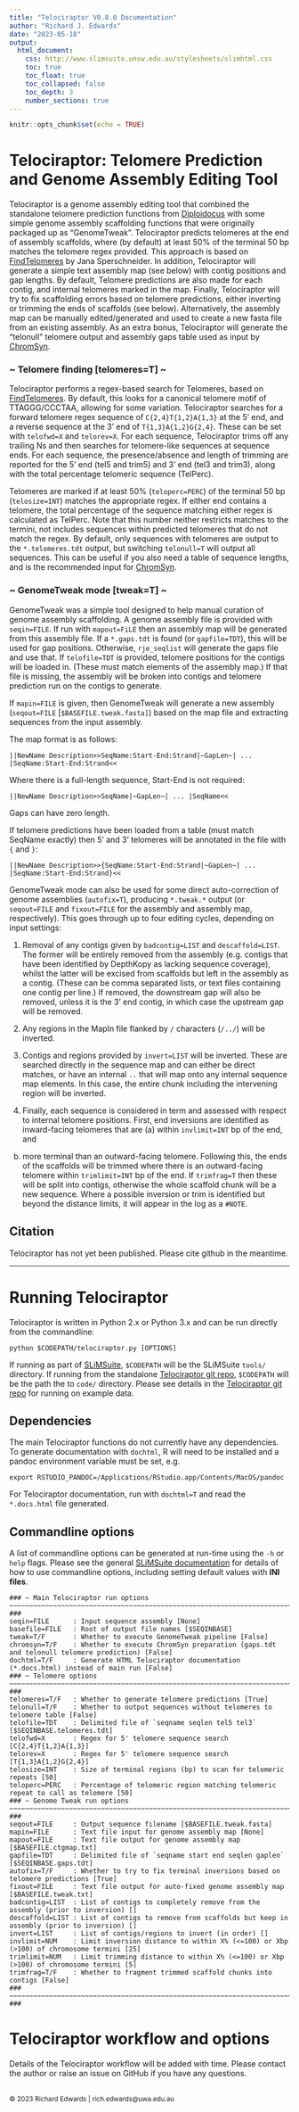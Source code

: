 ```yaml
---
title: "Telociraptor V0.8.0 Documentation"
author: "Richard J. Edwards"
date: "2023-05-18"
output:
  html_document:
    css: http://www.slimsuite.unsw.edu.au/stylesheets/slimhtml.css
    toc: true
    toc_float: true
    toc_collapsed: false
    toc_depth: 3
    number_sections: true
---
```



```r
knitr::opts_chunk$set(echo = TRUE)
```


<a name="Top" />


# Telociraptor: Telomere Prediction and Genome Assembly Editing Tool

Telociraptor is a genome assembly editing tool that combined the standalone telomere prediction functions from 
[Diploidocus](https://github.com/slimsuite/diploidocus) with some simple genome assembly scaffolding functions that
were originally packaged up as "GenomeTweak". Telociraptor predicts telomeres at the end of assembly scaffolds, 
where (by default) at least 50% of the terminal 50 bp matches the telomere regex provided. This approach is based
on [FindTelomeres](https://github.com/JanaSperschneider/FindTelomeres) by Jana Sperschneider. In addition, 
Telociraptor will generate a simple text assembly map (see below) with contig positions and gap lengths. 
By default, Telomere predictions are also made for each contig, and internal telomeres marked in the map. Finally,
Telociraptor will try to fix scaffolding errors based on telomere predictions, either inverting or trimming the
ends of scaffolds (see below). Alternatively, the assembly map can be manually edited/generated and used to 
create a new fasta file from an existing assembly. As an extra bonus, Telociraptor will generate the "telonull" 
telomere output and assembly gaps table used as input by [ChromSyn](https://github.com/slimsuite/chromsyn). 

### ~ Telomere finding [telomeres=T] ~ ###

Telociraptor performs a regex-based search for Telomeres, based on [FindTelomeres](https://github.com/JanaSperschneider/FindTelomeres).
By default, this looks for a canonical telomere motif of TTAGGG/CCCTAA, allowing for some variation. Telociraptor
searches for a forward telomere regex sequence of `C{2,4}T{1,2}A{1,3}` at the 5' end, and a reverse sequence at the
3' end of `T{1,3}A{1,2}G{2,4}`. These can be set with `telofwd=X` and `telorev=X`. For each sequence, Telociraptor
trims off any trailing Ns and then searches for telomere-like sequences at sequence ends. For each sequence, the
presence/absence and length of trimming are reported for the 5' end (tel5 and trim5) and 3' end (tel3 and trim3),
along with the total percentage telomeric sequence (TelPerc).

Telomeres are marked if at least 50% (`teloperc=PERC`) of the terminal 50 bp (`telosize=INT`) matches the appropriate
regex. If either end contains a telomere, the total percentage of the sequence matching either regex is calculated as
TelPerc. Note that this number neither restricts matches to the termini, not includes sequences within predicted
telomeres that do not match the regex. By default, only sequences with telomeres are output to the `*.telomeres.tdt`
output, but switching `telonull=T` will output all sequences. This can be useful if you also need a table of sequence
lengths, and is the recommended input for [ChromSyn](https://github.com/slimsuite/chromsyn).

### ~ GenomeTweak mode [tweak=T] ~ ###

GenomeTweak was a simple tool designed to help manual curation of genome assembly scaffolding. A genome assembly file
is provided with `seqin=FILE`. If run with `mapout=FiLE` then an assembly map will be generated from this assembly
file. If a `*.gaps.tdt` is found (or `gapfile=TDT`), this will be used for gap positions. Otherwise, `rje_seqlist`
will generate the gaps file and use that. If `telofile=TDT` is provided, telomere positions for the contigs will be
loaded in. (These must match elements of the assembly map.) If that file is missing, the assembly will be broken into
contigs and telomere prediction run on the contigs to generate.

If `mapin=FILE` is given, then GenomeTweak will generate a new assembly (`seqout=FILE` [`$BASEFILE.tweak.fasta]`)
based on the map file and extracting sequences from the input assembly.

The map format is as follows:

```
||NewName Description>>SeqName:Start-End:Strand|~GapLen~| ... |SeqName:Start-End:Strand<<
```

Where there is a full-length sequence, Start-End is not required:

```
||NewName Description>>SeqName|~GapLen~| ... |SeqName<<
```

Gaps can have zero length.

If telomere predictions have been loaded from a table (must match SeqName exactly) then 5' and 3' telomeres will be
annotated in the file with `{` and `}`:

```
||NewName Description>>{SeqName:Start-End:Strand|~GapLen~| ... |SeqName:Start-End:Strand}<<
```

GenomeTweak mode can also be used for some direct auto-correction of genome assemblies (`autofix=T`), producing
`*.tweak.*` output (or `seqout=FILE` and `fixout=FILE` for the assembly and assembly map, respectively). This goes
through up to four editing cycles, depending on input settings:

1. Removal of any contigs given by `badcontig=LIST` and `descaffold=LIST`. The former will be entirely removed from
the assembly (e.g. contigs that have been identified by DepthKopy as lacking sequence coverage), whilst the latter
will be excised from scaffolds but left in the assembly as a contig. (These can be comma separated lists, or text
files containing one contig per line.) If removed, the downstream gap will also be removed, unless it is the 3'
end contig, in which case the upstream gap will be removed.

2. Any regions in the MapIn file flanked by `/` characters (`/../`) will be inverted.

3. Contigs and regions provided by `invert=LIST` will be inverted. These are searched directly in the sequence
map and can either be direct matches, or have an internal `..` that will map onto any internal sequence map
elements. In this case, the entire chunk including the intervening region will be inverted.

4. Finally, each sequence is considered in term and assessed with respect to internal telomere positions. First,
end inversions are identified as inward-facing telomeres that are (a) within `invlimit=INT` bp of the end, and
(b) more terminal than an outward-facing telomere. Following this, the ends of the scaffolds will be trimmed
where there is an outward-facing telomere within `trimlimit=INT` bp of the end. If `trimfrag=T` then these
will be split into contigs, otherwise the whole scaffold chunk will be a new sequence. Where a possible inversion or
trim is identified but beyond the distance limits, it will appear in the log as a `#NOTE`.

## Citation

Telociraptor has not yet been published. Please cite github in the meantime.

---

# Running Telociraptor

Telociraptor is written in Python 2.x or Python 3.x and can be run directly from the commandline:

    python $CODEPATH/telociraptor.py [OPTIONS]

If running as part of [SLiMSuite](http://slimsuite.blogspot.com/), `$CODEPATH` will be the SLiMSuite `tools/`
directory. If running from the standalone [Telociraptor git repo](https://github.com/slimsuite/telociraptor), `$CODEPATH`
will be the path the to `code/` directory. Please see details in the [Telociraptor git repo](https://github.com/slimsuite/telociraptor)
for running on example data.

## Dependencies

The main Telociraptor functions do not currently have any dependencies. To generate documentation with `dochtml`,
R will need to be installed and a pandoc environment variable must be set, e.g.

    export RSTUDIO_PANDOC=/Applications/RStudio.app/Contents/MacOS/pandoc

For Telociraptor documentation, run with `dochtml=T` and read the `*.docs.html` file generated.

## Commandline options

A list of commandline options can be generated at run-time using the `-h` or `help` flags. Please see the general
[SLiMSuite documentation](http://slimsuite.blogspot.com/2013/08/command-line-options.html) for details of how to
use commandline options, including setting default values with **INI files**.

```
### ~ Main Telociraptor run options ~~~~~~~~~~~~~~~~~~~~~~~~~~~~~~~~~~~~~~~~~~~~~~~~~~~~~~~~~~~~~~~~~~~~~~~~~~~~~ ###
seqin=FILE      : Input sequence assembly [None]
basefile=FILE   : Root of output file names [$SEQINBASE]
tweak=T/F       : Whether to execute GenomeTweak pipeline [False]
chromsyn=T/F    : Whether to execute ChromSyn preparation (gaps.tdt and telonull telomere prediction) [False]
dochtml=T/F     : Generate HTML Telociraptor documentation (*.docs.html) instead of main run [False]
### ~ Telomere options ~~~~~~~~~~~~~~~~~~~~~~~~~~~~~~~~~~~~~~~~~~~~~~~~~~~~~~~~~~~~~~~~~~~~~~~~~~~~~~~~~~~~~~~~~~ ###
telomeres=T/F   : Whether to generate telomere predictions [True]
telonull=T/F    : Whether to output sequences without telomeres to telomere table [False]
telofile=TDT    : Delimited file of `seqname seqlen tel5 tel3` [$SEQINBASE.telomeres.tdt]
telofwd=X       : Regex for 5' telomere sequence search [C{2,4}T{1,2}A{1,3}]
telorev=X       : Regex for 5' telomere sequence search [T{1,3}A{1,2}G{2,4}]
telosize=INT    : Size of terminal regions (bp) to scan for telomeric repeats [50]
teloperc=PERC   : Percentage of telomeric region matching telomeric repeat to call as telomere [50]
### ~ Genome Tweak run options ~~~~~~~~~~~~~~~~~~~~~~~~~~~~~~~~~~~~~~~~~~~~~~~~~~~~~~~~~~~~~~~~~~~~~~~~~~~~~~~~~~ ###
seqout=FILE     : Output sequence filename [$BASEFILE.tweak.fasta]
mapin=FILE      : Text file input for genome assembly map [None]
mapout=FILE     : Text file output for genome assembly map [$BASEFILE.ctgmap.txt]
gapfile=TDT     : Delimited file of `seqname start end seqlen gaplen` [$SEQINBASE.gaps.tdt]
autofix=T/F     : Whether to try to fix terminal inversions based on telomere predictions [True]
fixout=FILE     : Text file output for auto-fixed genome assembly map [$BASEFILE.tweak.txt]
badcontig=LIST  : List of contigs to completely remove from the assembly (prior to inversion) []
descaffold=LIST : List of contigs to remove from scaffolds but keep in assembly (prior to inversion) []
invert=LIST     : List of contigs/regions to invert (in order) []
invlimit=NUM    : Limit inversion distance to within X% (<=100) or Xbp (>100) of chromosome termini [25]
trimlimit=NUM   : Limit trimming distance to within X% (<=100) or Xbp (>100) of chromosome termini [5]
trimfrag=T/F    : Whether to fragment trimmed scaffold chunks into contigs [False]
### ~~~~~~~~~~~~~~~~~~~~~~~~~~~~~~~~~~~~~~~~~~~~~~~~~~~~~~~~~~~~~~~~~~~~~~~~~~~~~~~~~~~~~~~~~~~~~~~~~~~~~~~~~~~~~ ###
```

# Telociraptor workflow and options

Details of the Telociraptor workflow will be added with time. Please contact the author or raise an issue on
GitHub if you have any questions.




<br>
<small>&copy; 2023 Richard Edwards | rich.edwards@uwa.edu.au</small>
